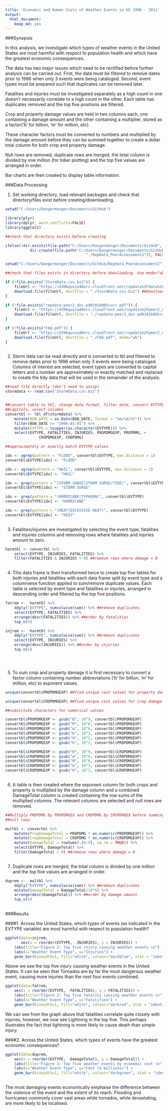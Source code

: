 ```yaml
---
title: 'Economic and Human Costs of Weather Events in US 1996 - 2011'
output:
  html_document:
    keep_md: yes
---
```


###Synopsis

In this analysis, we investigate which types of weather events in the United
States are most harmful with respect to population health and which have the 
greatest economic consequences.

The data has two major issues which need to be rectified before further analysis
can be carried out. First, the data must be filtered to remove dates prior to 
1996 when only 3 events were being cataloged. Second, event types must be 
prepared such that duplicates can be removed later.

Fatalities and injuries must be investigated separately as a high count in one
doesn't necessarily correlate to a high count in the other. Each table has 
duplicates removed and the top five positions are filtered.

Crop and property damage values are held in two columns each, one containing a
damage amount and the other containing a multiplier, stored as a factor('b' for 
billion, 'm' for million, etc).

These character factors must be converted to numbers and multiplied by the 
damage amount before they can be summed together to create a dollar total column
for both crop and property damage.

Null rows are removed, duplicate rows are merged, the total column is divided by
one million (for tidier plotting) and the top five values are arranged in order. 

Bar charts are then created to display table information.

###Data Processing

1. Set working directory, load relevant packages and check that directory/files
exist before creating/downloading. 

```r
setwd("C:/Users/Dangermonger/Documents/GitHub")

library(plyr)
library(dplyr, warn.conflicts=FALSE) 
library(ggplot2)

##check that directory exists before creating

ifelse(!dir.exists(file.path("C:/Users/Dangermonger/Documents/GitHub", "./RepData_PeerAssessment2")), +
           dir.create(file.path("C:/Users/Dangermonger/Documents/GitHub", +
                                    "./RepData_PeerAssessment2")), FALSE)

setwd("C:/Users/Dangermonger/Documents/GitHub/Repdata_PeerAssessment2")

##check that files exists in directory before downloading. Use mode="wb" for pdf

if (!file.exists("StormData.csv.bz2")) { 
    fileUrl <- "https://d396qusza40orc.cloudfront.net/repdata%2Fdata%2FStormData.csv.bz2" 
    download.file(fileUrl, destfile = "./StormData.csv.bz2") ##download file
}

if (!file.exists("repdata-peer2_doc-pd01016005curr.pdf")) { 
    fileUrl <- "https://d396qusza40orc.cloudfront.net/repdata%2Fpeer2_doc%2Fpd01016005curr.pdf" 
    download.file(fileUrl, destfile = "./repdata-peer2_doc-pd01016005curr.pdf", mode="wb") 
}

if (!file.exists("FAQ.pdf")) { 
    fileUrl <- "https://d396qusza40orc.cloudfront.net/repdata%2Fpeer2_doc%2FNCDC%20Storm%20Events-FAQ%20Page.pdf" 
    download.file(fileUrl, destfile = "./FAQ.pdf", mode="wb") 
}
    
```

2. Storm data can be read directly and is converted to tbl and filtered to 
remove dates prior to 1996 when only 3 events were being cataloged. Columns of 
interest are selected, event types are converted to capital letters and a number
are approximately or exactly matched and replaced to create the tidy data that 
will be used in the remainder of the analysis.

```r

##read file directly (don't need to unzip)
stormdata <- read.csv("StormData.csv.bz2") 


##convert table to tbl, change date format, filter date, convert EVTYPE to
##capitals, select columns 
convertbl <- tbl_df(stormdata) %>% 
    mutate(BGN_DATE = as.Date(BGN_DATE, format = "%m/%d/%Y")) %>%
    filter(BGN_DATE >= "1996-01-01") %>%
    mutate(EVTYPE = toupper(as.character(EVTYPE))) %>% 
    select(EVTYPE, FATALITIES, INJURIES, PROPDMGEXP, PROPDMG, +
               CROPDMGEXP, CROPDMG)

##approximately or exactly match EVTYPE values

idx <- agrep(pattern = "FLOOD", convertbl$EVTYPE, max.distance = 1)
convertbl$EVTYPE[idx] <- "FLOOD"

idx <- agrep(pattern = "HAIL", convertbl$EVTYPE, max.distance = 1)
convertbl$EVTYPE[idx] <- "HAIL"

idx <- grep(pattern = "(STORM SURGE|STORM SURGE/TIDE)", convertbl$EVTYPE)
convertbl$EVTYPE[idx] <- "STORM SURGE"

idx <- grep(pattern = "(HURRICANE|TYPHOON)", convertbl$EVTYPE)
convertbl$EVTYPE[idx] <- "HURRICANE"

idx <- grep(pattern = "(HEAT|EXCESSIVE HEAT)", convertbl$EVTYPE)
convertbl$EVTYPE[idx] <- "HEAT"
    
```

3. Fatalities/injuries are investigated by selecting the event type, fatalities 
and injuries columns and removing rows where fatalities and injuries amount to 
zero. 

```r

harmtbl <- convertbl %>%
    select(EVTYPE, INJURIES, FATALITIES) %>%
    filter(FATALITIES & INJURIES > 0) ##remove rows where damage = 0
    
```

4. This data frame is then transformed twice to create top five tables for both 
injuries and fatalities with each data frame split by event type and a 
columnwise function applied to sum/remove duplicate values. Each table is 
selected by event type and fatalities or injuries, arranged in descending order 
and filtered by the top five positions.

```r

fatrem <-  harmtbl %>% 
    ddply("EVTYPE", numcolwise(sum)) %>% ##remove duplicates
    select(EVTYPE, FATALITIES) %>%
    arrange(desc(FATALITIES)) %>% ##order by fatalities
    top_n(5)

injrem <-  harmtbl %>% 
    ddply("EVTYPE", numcolwise(sum)) %>% ##remove duplicates
    select(EVTYPE, INJURIES) %>%
    arrange(desc(INJURIES)) %>% ##order by injuries
    top_n(5)


    
```

5. To sum crop and property damage it is first necessary to convert a factor 
column containing number abbreviations ('b' for billion, 'm' for million, etc) 
to exponent values. 

```r

unique(convertbl$PROPDMGEXP) ##find unique cost values for property damage

unique(convertbl$CROPDMGEXP) ##find unique cost values for crop damage

##substitute characters for numerical values

convertbl$PROPDMGEXP <- gsub("B", 10^9, convertbl$PROPDMGEXP)
convertbl$PROPDMGEXP <- gsub("M", 10^6, convertbl$PROPDMGEXP)
convertbl$PROPDMGEXP <- gsub("m", 10^6, convertbl$PROPDMGEXP)
convertbl$PROPDMGEXP <- gsub("K", 10^3, convertbl$PROPDMGEXP)
convertbl$PROPDMGEXP <- gsub("H", 10^2, convertbl$PROPDMGEXP)
convertbl$PROPDMGEXP <- gsub("h", 10^2, convertbl$PROPDMGEXP)

convertbl$CROPDMGEXP <- gsub("B", 10^9, convertbl$CROPDMGEXP)
convertbl$CROPDMGEXP <- gsub("m", 10^6, convertbl$CROPDMGEXP)
convertbl$CROPDMGEXP <- gsub("M", 10^6, convertbl$CROPDMGEXP)
convertbl$CROPDMGEXP <- gsub("k", 10^3, convertbl$CROPDMGEXP)
convertbl$CROPDMGEXP <- gsub("K", 10^3, convertbl$CROPDMGEXP)
    
```

6. A table is then created where the exponent column for both crops and property
is multiplied by the damage column and a combined DamageTotal column is created 
containing the row sums of the multiplied columns. The relevant columns are 
selected and null rows are removed. 

```r

##Multiply PROPDMG by PROPDMGEX and CROPDMG by CROPDMGEX before summing. Remove
##null rows.

multbl <- convertbl %>%
    mutate(PropDamageTotal = PROPDMG * as.numeric(PROPDMGEXP)) %>% 
    mutate(CropDamageTotal = CROPDMG * as.numeric(CROPDMGEXP)) %>% 
    mutate(DamageTotal = rowSums(.[8:9], na.rm = TRUE)) %>%
    select(EVTYPE, DamageTotal) %>%
    filter(DamageTotal > 0) ##remove rows where damage = 0
    
```

7. Duplicate rows are merged, the total column is divided by one million and the
top five values are arranged in order. 

```r

duprem <-  multbl %>% 
    ddply("EVTYPE", numcolwise(sum)) %>% ##remove duplicates
    mutate(DamageTotal = DamageTotal/10^6) %>%
    arrange(desc(DamageTotal)) %>% ##order by damage amount
    top_n(5)
    
```

###Results

####1. Across the United States, which types of events (as indicated in the EVTYPE variable) are most harmful with respect to population health?

```r

ggplot(data=injrem, 
       aes(x = reorder(EVTYPE, -INJURIES), y = INJURIES)) + 
    labs(title="Figure 1: Top five injury causing weather events \n") +
    labs(x="Weather Event Type", y="Injuries") + 
    geom_bar(binwidth=1, fill="white", colour="darkblue", stat = "identity")
```

Above we see the top five injury causing weather events in the United States.
It can be seen that Tornados are by far the most dangerous weather event, 
causing more injuries than the next four events combined.

```r
ggplot(data=fatrem, 
    aes(x = reorder(EVTYPE, -FATALITIES), y = FATALITIES)) + 
    labs(title="Figure 2: Top five fatality causing weather events \n") +
    labs(x="Weather Event Type", y="Fatalities") + 
    geom_bar(binwidth=1, fill="white", colour="darkred", stat = "identity")

```

We can see from the graph above that fatalities correlate quite closely with 
injuries, however, we now see Lightning in the top five. This perhaps 
illustrates the fact that lightning is more likely to cause death than simple 
injury.

####2. Across the United States, which types of events have the greatest economic consequences?

```r

ggplot(data=duprem, 
    aes(x = reorder(EVTYPE, -DamageTotal), y = DamageTotal)) + 
    labs(title="Figure 3: Top five weather events by economic cost \n") +
    labs(x="Weather Event Type", y="Cost ($ millions)") + 
    geom_bar(binwidth=1, fill="white", colour="darkgreen", stat = "identity")
    
```

The most damaging events economically emphaise the difference between the 
violence of the event and the extent of its reach. Flooding and hurricanes
commonly cover vast areas while tornados, while devastating, are more likely to
be localised.
